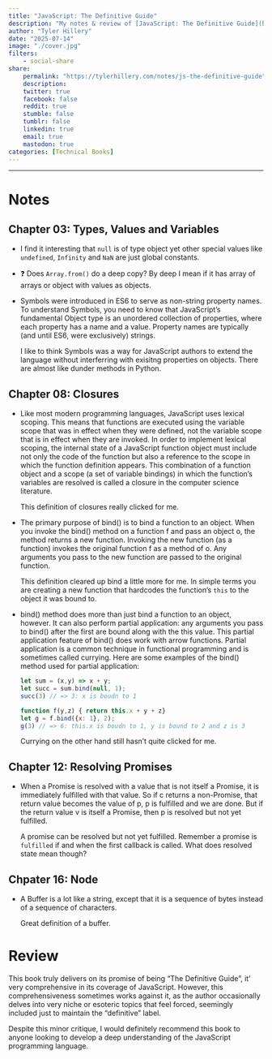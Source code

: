 ```yaml
---
title: "JavaScript: The Definitive Guide"
description: "My notes & review of [JavaScript: The Definitive Guide](https://a.co/d/2okfyg6) by David Flanagan" 
author: "Tyler Hillery"
date: "2025-07-14"
image: "./cover.jpg"
filters:
    - social-share
share:
    permalink: "https://tylerhillery.com/notes/js-the-definitive-guide"
    description:
    twitter: true
    facebook: false
    reddit: true
    stumble: false
    tumblr: false
    linkedin: true
    email: true
    mastodon: true
categories: [Technical Books]
---
```


------------------------------------------------------------------------

# Notes

## Chapter 03: Types, Values and Variables

- I find it interesting that `null` is of type object yet other special values like `undefined`, `Infinity` and `NaN` are just global constants.

- ❓ Does `Array.from()` do a deep copy? By deep I mean if it has array of arrays or object with values as objects.

- ::: {.callout-note appearance="minimal" icon="false"}
Symbols were introduced in ES6 to serve as non-string property names. To understand Symbols, you need to know that JavaScript’s fundamental Object type is an unordered collection of properties, where each property has a name and a value. Property names are typically (and until ES6, were exclusively) strings. 
:::

    I like to think Symbols was a way for JavaScript authors to extend the language without interferring with exisitng properties on objects. There are almost like dunder methods in Python.

## Chapter 08: Closures

- ::: {.callout-note appearance="minimal" icon="false"}
Like most modern programming languages, JavaScript uses lexical scoping. This means that functions are executed using the variable scope that was in effect when they were defined, not the variable scope that is in effect when they are invoked. In order to implement lexical scoping, the internal state of a JavaScript function object must include not only the code of the function but also a reference to the scope in which the function definition appears. This combination of a function object and a scope (a set of variable bindings) in which the function’s variables are resolved is called a closure in the computer science literature.
:::

    This definition of closures really clicked for me.

- ::: {.callout-note appearance="minimal" icon="false"}
The primary purpose of bind() is to bind a function to an object. When you invoke the bind() method on a function f and pass an object o, the method returns a new function. Invoking the new function (as a function) invokes the original function f as a method of o. Any arguments you pass to the new function are passed to the original function.
:::

    This definition cleared up bind a little more for me. In simple terms you are creating a new function that hardcodes the function's `this` to the object it was bound to.

- ::: {.callout-note appearance="minimal" icon="false"}
bind() method does more than just bind a function to an object, however. It can also perform partial application: any arguments you pass to bind() after the first are bound along with the this value. This partial application feature of bind() does work with arrow functions. Partial application is a common technique in functional programming and is sometimes called currying. Here are some examples of the bind() method used for partial application:
:::

    ```js
    let sum = (x,y) => x + y;
    let succ = sum.bind(null, 1);
    succ(3) // => 3: x is boudn to 1

    function f(y,z) { return this.x + y + z}
    let g = f.bind({x: 1}, 2);
    g(3) // => 6: this.x is boudn to 1, y is bound to 2 and z is 3
    ```

    Currying on the other hand still hasn't quite clicked for me.


## Chapter 12: Resolving Promises

- ::: {.callout-note appearance="minimal" icon="false"}
When a Promise is resolved with a value that is not itself a Promise, it is immediately fulfilled with that value. So if c returns a non-Promise, that return value becomes the value of p, p is fulfilled and we are done. But if the return value v is itself a Promise, then p is resolved but not yet fulfilled.
:::

    A promise can be resolved but not yet fulfilled. Remember a promise is `fulfilled` if and when the first callback is called. What does resolved state mean though?

## Chpater 16: Node

- ::: {.callout-note appearance="minimal" icon="false"}
A Buffer is a lot like a string, except that it is a sequence of bytes instead of a sequence of characters.
:::

    Great definition of a buffer.

# Review
This book truly delivers on its promise of being "The Definitive Guide", it' very comprehensive in its coverage of JavaScript. However, this comprehensiveness sometimes works against it, as the author occasionally delves into very niche or esoteric topics that feel forced, seemingly included just to maintain the "definitive" label.

Despite this minor critique, I would definitely recommend this book to anyone looking to develop a deep understanding of the JavaScript programming language. 

